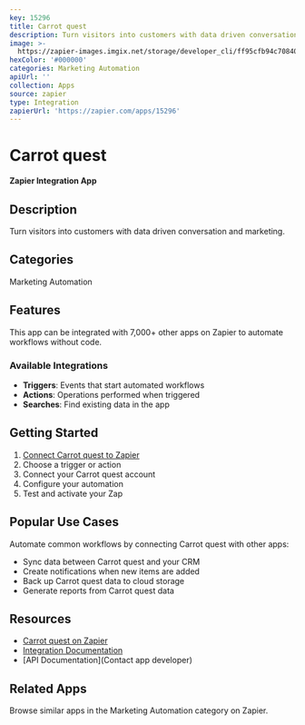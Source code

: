 ```yaml
---
key: 15296
title: Carrot quest
description: Turn visitors into customers with data driven conversation and marketing.
image: >-
  https://zapier-images.imgix.net/storage/developer_cli/ff95cfb94c70840443ead42707fabb31.png?auto=format%2Ccompress&ixlib=python-3.0.0&q=50
hexColor: '#000000'
categories: Marketing Automation
apiUrl: ''
collection: Apps
source: zapier
type: Integration
zapierUrl: 'https://zapier.com/apps/15296'
---
```

# Carrot quest

**Zapier Integration App**

## Description

Turn visitors into customers with data driven conversation and marketing.

## Categories

Marketing Automation

## Features

This app can be integrated with 7,000+ other apps on Zapier to automate workflows without code.

### Available Integrations

- **Triggers**: Events that start automated workflows
- **Actions**: Operations performed when triggered
- **Searches**: Find existing data in the app

## Getting Started

1. [Connect Carrot quest to Zapier](https://zapier.com/apps/15296)
2. Choose a trigger or action
3. Connect your Carrot quest account
4. Configure your automation
5. Test and activate your Zap

## Popular Use Cases

Automate common workflows by connecting Carrot quest with other apps:

- Sync data between Carrot quest and your CRM
- Create notifications when new items are added
- Back up Carrot quest data to cloud storage
- Generate reports from Carrot quest data

## Resources

- [Carrot quest on Zapier](https://zapier.com/apps/15296)
- [Integration Documentation](https://zapier.com/apps/15296/integrations)
- [API Documentation](Contact app developer)

## Related Apps

Browse similar apps in the Marketing Automation category on Zapier.
